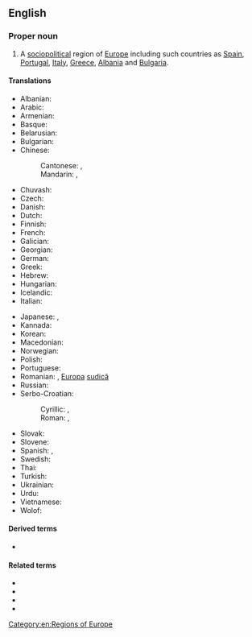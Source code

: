 ==English==
{{wikipedia}}

===Proper noun===
{{en-proper noun|head=[[southern|Southern]] [[Europe]]}}

# A [[sociopolitical]] region of [[Europe]] including such countries as [[Spain]], [[Portugal]], [[Italy]], [[Greece]], [[Albania]] and [[Bulgaria]].

====Translations====
{{trans-top|Southern Europe}}
* Albanian: {{t|sq|Evropa Jugore|f}}
* Arabic: {{t|ar|أُورُوبَّا اَلْجَنُوبِيَّة|f|tr=ʾurubbā l-janūbiyya}}
* Armenian: {{t|hy|Հարավային Եվրոպա}}
* Basque: {{t|eu|Hegoaldeko Europa}}
* Belarusian: {{t|be|Паўднёвая Еўро́па|f|sc=Cyrl}}
* Bulgarian: {{t|bg|Ю́жна Евро́па|f|sc=Cyrl}}
* Chinese:
*: Cantonese: {{t|yue|南歐|sc=Hani}}, {{t|yue|南欧|tr=naam4 au1|sc=Hani}}
*: Mandarin: {{t+|cmn|南歐|sc=Hani}}, {{t+|cmn|南欧|tr=Nán-Ōu|sc=Hani}}
* Chuvash: {{t|cv|Кăнтăр Европа|sc=Cyrl}}
* Czech: {{t|cs|jižní Evropa|f}}
* Danish: {{t+|da|Sydeuropa}}
* Dutch: {{t+|nl|Zuid-Europa}}
* Finnish: {{t+|fi|Etelä-Eurooppa}}
* French: {{t+|fr|Europe du Sud|f}}
* Galician: {{t|gl|Europa meridional|f}}
* Georgian: {{t|ka|სამხრეთი ევროპა}}
* German: {{t+|de|Südeuropa|n}}
* Greek: {{t|el|Νότια Ευρώπη|f}}
* Hebrew: {{t|he|דרום אירופה|m|tr=d'róm eirópah|sc=Hebr}}
* Hungarian: {{t+|hu|Dél-Európa}}
* Icelandic: {{t+|is|Suður-Evrópa}}
* Italian: {{t|it|Europa meridionale}}
{{trans-mid}}
* Japanese: {{t+|ja|南欧|tr=なんおう, Nan'ō|sc=Jpan}}, {{t+|ja|南ヨーロッパ|tr=Minami-Yōroppa|sc=Jpan}}
* Kannada: {{t|kn|ದಕ್ಷಿಣ ಯುರೋಪ್}}
* Korean: {{t+|ko|남유럽|tr=Nam-Yureop|sc=Hang}}
* Macedonian: {{t|mk|Јужна Европа|f|sc=Cyrl}}
* Norwegian: {{t|no|Syd-Europa}}
* Polish: {{t|pl|Europa Południowa|f}}
* Portuguese: {{t|pt|Europa meridional}}
* Romanian: {{t|ro|Europa de Sud|f}}, [[Europa]] [[sud|sudică]] {{g|f}}
* Russian: {{t|ru|Ю́жная Евро́па|f}}
* Serbo-Croatian:
*: Cyrillic: {{t|sh|Јужна Европа|sc=Cyrl}}, {{t|sh|Јужна Еуропа|sc=Cyrl}}
*: Roman: {{t|sh|Južna Evropa|f}}, {{t|sh|Južna Europa|f}}
* Slovak: {{t|sk|Južná Európa|f}}
* Slovene: {{t|sl|Južna Evropa|f}}
* Spanish: {{t|es|Europa meridional|f}}, {{t|es|Europa del Sur|f}}
* Swedish: {{t+|sv|Sydeuropa}}
* Thai: {{t|th|ยุโรปใต้|tr=yúrôhp dtâi}}
* Turkish: {{t+|tr|Güney Avrupa}}
* Ukrainian: {{t|uk|Півде́нна Євро́па|f|sc=Cyrl}}
* Urdu: {{t|ur|جنوبی یورپ|sc=ur-Arab}}
* Vietnamese: {{t|vi|Nam Âu}}
* Wolof: {{t|wo|Bëj-saalumu Tugal}}
{{trans-bottom}}

====Derived terms====
* {{l|en|Southern European}}

====Related terms====
* {{l|en|Central Europe}}
* {{l|en|Eastern Europe}}
* {{l|en|Northern Europe}}
* {{l|en|Western Europe}}

[[Category:en:Regions of Europe]]